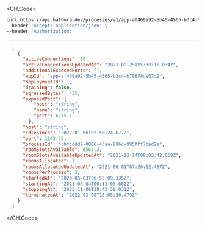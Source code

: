 
<CH.Code>
```bash Example Request
curl https://api.hathora.dev/processes/v1/app-af469a92-5b45-4565-b3c4-b79878de67d2/list/stopped \
--header 'Accept: application/json' \
--header 'Authorization: '
```
---

```json Example Response
  [
    {
      "activeConnections": 10,
      "activeConnectionsUpdatedAt": "2021-09-25T15:30:16.034Z",
      "additionalExposedPorts": [],
      "appId": "app-af469a92-5b45-4565-b3c4-b79878de67d2",
      "deploymentId": 1,
      "draining": false,
      "egressedBytes": 435,
      "exposedPort": {
          "host": "string",
          "name": "string",
          "port": 6235.1
        },
      "host": "string",
      "idleSince": "2022-01-06T02:50:24.677Z",
      "port": 1103.75,
      "processId": "cbfcddd2-0006-43ae-996c-995fff7bed2e",
      "roomSlotsAvailable": 6563.3,
      "roomSlotsAvailableUpdatedAt": "2021-12-14T08:03:42.669Z",
      "roomsAllocated": 1,
      "roomsAllocatedUpdatedAt": "2021-06-01T07:26:52.487Z",
      "roomsPerProcess": 3,
      "startedAt": "2023-05-03T06:55:09.335Z",
      "startingAt": "2021-08-04T06:11:03.602Z",
      "stoppingAt": "2023-11-06T18:43:38.031Z",
      "terminatedAt": "2022-02-08T18:05:50.479Z"
    }
  ]
```
</CH.Code>
